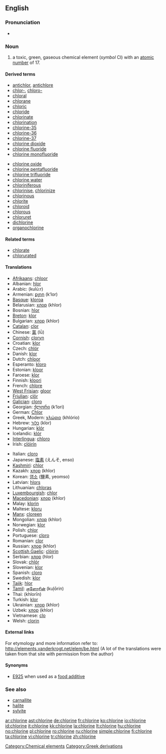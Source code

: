 ==English==
{{elements|Cl|sulfur|S|argon|Ar}}

===Pronunciation===
* {{audio|en-us-chlorine.ogg|Audio (US)}}
*: {{rhymes|ɔːrɪn}}

===Noun===
{{en-noun|-}}
{{wikipedia}}

# a toxic, green, gaseous chemical element (''symbol'' Cl) with an [[atomic number]] of 17.

====Derived terms====
{{top2}}
* [[antichlor]], [[antichlore]]
* [[chlor-]], [[chloro-]]
* [[chloral]]
* [[chlorane]]
* [[chloric]]
* [[chloride]]
* [[chlorinate]]
* [[chlorination]]
* [[chlorine-35]]
* [[chlorine-36]]
* [[chlorine-37]]
* [[chlorine dioxide]]
* [[chlorine fluoride]]
* [[chlorine monofluoride]]
{{mid2}}
* [[chlorine oxide]]
* [[chlorine pentafluoride]]
* [[chlorine trifluoride]]
* [[chlorine water]]
* [[chloriniferous]]
* [[chlorinise]], [[chlorinize]]
* [[chlorinous]]
* [[chlorite]]
* [[chloroid]]
* [[chlorous]]
* [[chloruret]]
* [[dichlorine]]
* [[organochlorine]]
{{bottom}}

====Related terms====
* [[chlorate]]
* [[chlorurated]]

====Translations====
{{top}}
* [[Afrikaans]]: [[chloor]]
* Albanian: [[hlor]]
* Arabic: {{Arab|[[كلور]]}} (kulú:r) {{m}}
* Armenian: [[քլոր]] (k‘lor)
* [[Basque]]: [[kloroa]]
* Belarusian: [[хлор]] (khlor) {{m}}
* Bosnian: [[hlor]]
* [[Breton]]: [[klor]] {{m}}
* Bulgarian: [[хлор]] (khlor) {{m}}
* [[Catalan]]: [[clor]]
* Chinese: [[氯]] (lǜ)
* [[Cornish]]: [[cloryn]]
* Croatian: [[klor]]
* Czech: [[chlór]] {{m}}
* Danish: [[klor]]
* Dutch: [[chloor]] {{m}}
* Esperanto: [[kloro]]
* Estonian: [[kloor]]
* Faroese: [[klor]]
* Finnish: [[kloori]]
* French: [[chlore]] {{m}}
* [[West Frisian]]: [[gloor]]
* [[Friulian]]: [[clôr]]
* [[Galician]]: [[cloro]]
* Georgian: [[ქლორი]] (k‘lori)
* German: [[Chlor]] {{n}}
* Greek, Modern: [[χλώριο]] (khlório) {{n}}
* Hebrew: [[כלור]] (klor)
* Hungarian: [[klór]]
* Icelandic: [[klór]]
* [[Interlingua]]: [[chloro]]
* Irish: [[clóirín]]
{{mid}}
* Italian: [[cloro]] {{m}}
* Japanese: [[塩素]] (えんそ, enso)
* [[Kashmiri]]: [[chlor]]
* Kazakh: [[хлор]] (khlor)
* Korean: [[염소]] (鹽素, yeomso)
* Latvian: [[hlors]]
* Lithuanian: [[chloras]]
* [[Luxembourgish]]: [[chlor]]
* [[Macedonian]]: [[хлор]] (khlor) {{m}}
* Malay: [[klorin]]
* Maltese: [[kloru]]
* [[Manx]]: [[cloreen]]
* Mongolian: [[хлор]] (khlor)
* Norwegian: [[klor]]
* Polish: [[chlor]] {{m}}
* Portuguese: [[cloro]] {{m}}
* Romanian: [[clor]] {{n}}
* Russian: [[хлор]] (khlor) {{m}}
* [[Scottish Gaelic]]: [[clòirin]]
* Serbian: [[хлор]] (hlor) {{m}}
* Slovak: [[chlór]]
* Slovenian: [[klor]]
* Spanish: [[cloro]] {{m}}
* Swedish: [[klor]]
* [[Tajik]]: [[hlor]]
* [[Tamil]]: [[குளோரின்]] (kuļōrin)
* Thai: {{Thai|[[คลอรีน]]}} (khlorīn)
* Turkish: [[klor]]
* Ukrainian: [[хлор]] (khlor) {{m}}
* Uzbek: [[хлор]] (khlor)
* Vietnamese: [[clo]]
* Welsh: [[clorin]]
{{bottom}}

====External links====
For etymology and more information refer to:
http://elements.vanderkrogt.net/elem/be.html
(A lot of the translations were taken from that site with permission from the author)

====Synonyms====
* [[E925]] when used as a [[food additive]]

===See also===
* [[carnallite]]
* [[halite]]
* [[sylvite]]

[[Category:Chemical elements]]
[[Category:Greek derivations]]

[[ar:chlorine]]
[[ast:chlorine]]
[[de:chlorine]]
[[fr:chlorine]]
[[ko:chlorine]]
[[io:chlorine]]
[[id:chlorine]]
[[it:chlorine]]
[[kk:chlorine]]
[[la:chlorine]]
[[lt:chlorine]]
[[hu:chlorine]]
[[no:chlorine]]
[[pl:chlorine]]
[[ro:chlorine]]
[[ru:chlorine]]
[[simple:chlorine]]
[[fi:chlorine]]
[[ta:chlorine]]
[[vi:chlorine]]
[[tr:chlorine]]
[[zh:chlorine]]